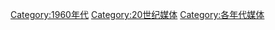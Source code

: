 [[Category:1960年代|Category:1960年代]]
[[Category:20世纪媒体|Category:20世纪媒体]]
[[Category:各年代媒体|Category:各年代媒体]]